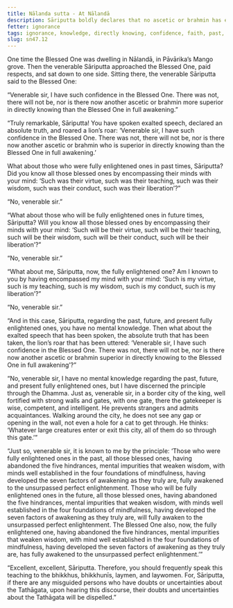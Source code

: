 ```yaml
---
title: Nālanda sutta - At Nālandā
description: Sāriputta boldly declares that no ascetic or brahmin has ever been, nor will ever be, more knowledgeable in directly knowing than the Blessed One in full awakening. He acknowledges that he cannot encompass the minds of all the Buddhas, past, future, or present. However, he understands a principle through the Dhamma - all those who become fully awakened do so by abandoning the five hindrances, establishing their minds in the four foundations of mindfulness, and developing the seven factors of awakening.
fetter: ignorance
tags: ignorance, knowledge, directly knowing, confidence, faith, past, future, present, fully enlightened ones, virtue, teaching, wisdom, conduct, liberation, sn, sn45-56, sn47
slug: sn47.12
---
```


One time the Blessed One was dwelling in Nālandā, in Pāvārika’s Mango grove. Then the venerable Sāriputta approached the Blessed One, paid respects, and sat down to one side. Sitting there, the venerable Sāriputta said to the Blessed One:

“Venerable sir, I have such confidence in the Blessed One. There was not, there will not be, nor is there now another ascetic or brahmin more superior in directly knowing than the Blessed One in full awakening.”

“Truly remarkable, Sāriputta! You have spoken exalted speech, declared an absolute truth, and roared a lion’s roar: ‘Venerable sir, I have such confidence in the Blessed One. There was not, there will not be, nor is there now another ascetic or brahmin who is superior in directly knowing than the Blessed One in full awakening.’

What about those who were fully enlightened ones in past times, Sāriputta? Did you know all those blessed ones by encompassing their minds with your mind: ‘Such was their virtue, such was their teaching, such was their wisdom, such was their conduct, such was their liberation’?”

“No, venerable sir.”

“What about those who will be fully enlightened ones in future times, Sāriputta? Will you know all those blessed ones by encompassing their minds with your mind: ‘Such will be their virtue, such will be their teaching, such will be their wisdom, such will be their conduct, such will be their liberation’?”

“No, venerable sir.”

“What about me, Sāriputta, now, the fully enlightened one? Am I known to you by having encompassed my mind with your mind: ‘Such is my virtue, such is my teaching, such is my wisdom, such is my conduct, such is my liberation’?”

“No, venerable sir.”

“And in this case, Sāriputta, regarding the past, future, and present fully enlightened ones, you have no mental knowledge. Then what about the exalted speech that has been spoken, the absolute truth that has been taken, the lion’s roar that has been uttered: ‘Venerable sir, I have such confidence in the Blessed One. There was not, there will not be, nor is there now another ascetic or brahmin superior in directly knowing to the Blessed One in full awakening’?”

“No, venerable sir, I have no mental knowledge regarding the past, future, and present fully enlightened ones, but I have discerned the principle through the Dhamma. Just as, venerable sir, in a border city of the king, well fortified with strong walls and gates, with one gate, there the gatekeeper is wise, competent, and intelligent. He prevents strangers and admits acquaintances. Walking around the city, he does not see any gap or opening in the wall, not even a hole for a cat to get through. He thinks: ‘Whatever large creatures enter or exit this city, all of them do so through this gate.’”

“Just so, venerable sir, it is known to me by the principle: ‘Those who were fully enlightened ones in the past, all those blessed ones, having abandoned the five hindrances, mental impurities that weaken wisdom, with minds well established in the four foundations of mindfulness, having developed the seven factors of awakening as they truly are, fully awakened to the unsurpassed perfect enlightenment. Those who will be fully enlightened ones in the future, all those blessed ones, having abandoned the five hindrances, mental impurities that weaken wisdom, with minds well established in the four foundations of mindfulness, having developed the seven factors of awakening as they truly are, will fully awaken to the unsurpassed perfect enlightenment. The Blessed One also, now, the fully enlightened one, having abandoned the five hindrances, mental impurities that weaken wisdom, with mind well established in the four foundations of mindfulness, having developed the seven factors of awakening as they truly are, has fully awakened to the unsurpassed perfect enlightenment.’”

“Excellent, excellent, Sāriputta. Therefore, you should frequently speak this teaching to the bhikkhus, bhikkhunīs, laymen, and laywomen. For, Sāriputta, if there are any misguided persons who have doubts or uncertainties about the Tathāgata, upon hearing this discourse, their doubts and uncertainties about the Tathāgata will be dispelled.”